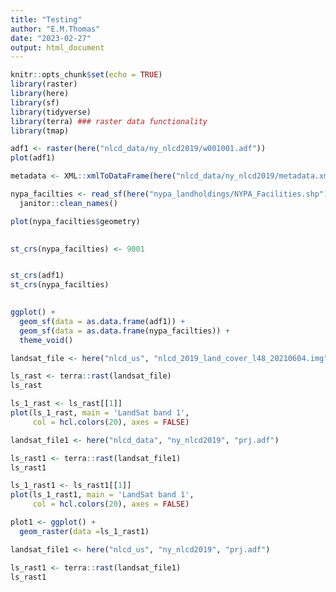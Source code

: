 ```yaml
---
title: "Testing"
author: "E.M.Thomas"
date: "2023-02-27"
output: html_document
---
```


```r
knitr::opts_chunk$set(echo = TRUE)
library(raster)
library(here)
library(sf)
library(tidyverse)
library(terra) ### raster data functionality
library(tmap)
```


```r
adf1 <- raster(here("nlcd_data/ny_nlcd2019/w001001.adf"))
plot(adf1)

metadata <- XML::xmlToDataFrame(here("nlcd_data/ny_nlcd2019/metadata.xml"))

nypa_facilties <- read_sf(here("nypa_landholdings/NYPA_Facilities.shp")) %>% 
  janitor::clean_names()

plot(nypa_facilties$geometry)
              
```
```r
st_crs(nypa_facilties) <- 9001


st_crs(adf1)
st_crs(nypa_facilties)
 


```

```r
ggplot() +
  geom_sf(data = as.data.frame(adf1)) + 
  geom_sf(data = as.data.frame(nypa_facilties)) +
  theme_void()
```


```r
landsat_file <- here("nlcd_us", "nlcd_2019_land_cover_l48_20210604.img")

ls_rast <- terra::rast(landsat_file)
ls_rast
```

```r
ls_1_rast <- ls_rast[[1]]
plot(ls_1_rast, main = 'LandSat band 1', 
     col = hcl.colors(20), axes = FALSE)
```
```r
landsat_file1 <- here("nlcd_data", "ny_nlcd2019", "prj.adf")

ls_rast1 <- terra::rast(landsat_file1)
ls_rast1
```


```r
ls_1_rast1 <- ls_rast1[[1]]
plot(ls_1_rast1, main = 'LandSat band 1', 
     col = hcl.colors(20), axes = FALSE)
```



```r
plot1 <- ggplot() +
  geom_raster(data =ls_1_rast1)
```


```r
landsat_file1 <- here("nlcd_us", "ny_nlcd2019", "prj.adf")

ls_rast1 <- terra::rast(landsat_file1)
ls_rast1
```







